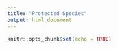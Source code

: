 ```yaml
---
title: "Protected Species"
output: html_document
---
```


```r
knitr::opts_chunk$set(echo = TRUE)
```
